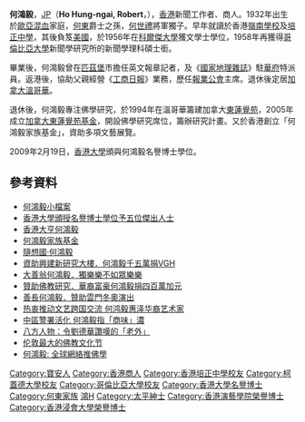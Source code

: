 {{Infobox_Person
|name=何鴻毅 [[JP|JP]]
|image_name=
|box_width=
|occupation=
|period=
|birth_name=
|other_names=
|foreign_names=
|english_names=Robert 'Bobbie' Ho
|sex=
|birth_date={{birth date and age|1932|10|22}}
|place_of_birth=
|date_of_death=
|place_of_death=
|nationality=
|residence=
|language=
|height=
|weight=
|party=
|religion=
|spouse=羅綺文
|relatives=祖父: [[何東|何東]]<br>父: [[何世禮|何世禮]]<br>母: 洪奇芬<Br>子: [[何猶廣|何猶廣]]、[[何猶忠|何猶忠]]
|educate=[[嶺南學校|嶺南學校]]<br>[[培正中學|培正中學]]<br>[[科爾傑大學|科爾傑大學]]<Br>[[哥倫比亞大學|哥倫比亞大學]]
|past=
|work=
|award=
}}
'''何鴻毅'''，[[太平紳士|JP]]（'''Ho Hung-ngai, Robert'''，{{bd|1932年|10月22日|||HO, Hung-ngai, Robert}}），[[香港|香港]]新聞工作者、商人。1932年出生於[[歐亞混血|歐亞混血]]家庭，[[何東|何東]]爵士之孫，[[何世禮|何世禮]]將軍獨子。早年就讀於香港[[嶺南學校|嶺南學校]]及[[培正中學|培正中學]]，其後負笈[[美國|美國]]，於1956年在[[科爾傑大學|科爾傑大學]]獲文學士學位，1958年再獲得[[哥倫比亞大學|哥倫比亞大學]]新聞學研究所的新聞學理科碩士銜。

畢業後，何鴻毅曾在[[匹茲堡|匹茲堡]]市擔任英文報章記者，及《[[國家地理雜誌|國家地理雜誌]]》駐[[華府|華府]]特派員。返港後，協助父親經營《[[工商日報|工商日報]]》業務，歷任[[報業公會|報業公會]]主席。退休後定居[[加拿大|加拿大]][[溫哥華|溫哥華]]。

退休後，何鴻毅專注佛學研究，於1994年在溫哥華籌建加拿大[[東蓮覺苑|東蓮覺苑]]，2005年成立[[加拿大東蓮覺苑基金|加拿大東蓮覺苑基金]]，開設佛學研究席位，籌辦研究計畫。又於香港創立「何鴻毅家族基金」，資助多項文藝展覽。

2009年2月19日，[[香港大學|香港大學]]頒與何鴻毅名譽博士學位。

==參考資料==
*[https://web.archive.org/web/20090527064836/http://www.buddhistdoor.com/TLKY_intro/news-2008-06_1_Canada.html 何鴻毅小檔案]
*[http://www.hku.hk/press/c_news_detail_5926.html 香港大學頒授名譽博士學位予五位傑出人士]{{Wayback|url=http://www.hku.hk/press/c_news_detail_5926.html |date=20191205051230 }}
*[http://blog.sina.com.cn/s/blog_49d7252f0100b1h9.html 香港大亨何鴻毅]{{Wayback|url=http://blog.sina.com.cn/s/blog_49d7252f0100b1h9.html |date=20190916191627 }}
*[https://web.archive.org/web/20100627100844/http://www.rhfamilyfoundation.org/hk 何鴻毅家族基金]
*[http://paper.wenweipo.com/2008/09/20/CF0809200003.htm 隨想國‧何鴻毅] {{Wayback|url=http://paper.wenweipo.com/2008/09/20/CF0809200003.htm |date=20190312211635 }}
*[http://news.hkheadline.com/instantnews/news_content/200903/22/20090322b000006.html?cat=b 資助興建新研究大樓．何鴻毅千五萬捐VGH]
*[http://www.peacehall.com/news/gb/misc/2008/04/200804160535.shtml 大善翁何鴻毅．獨樂樂不如眾樂樂]{{Wayback|url=http://www.peacehall.com/news/gb/misc/2008/04/200804160535.shtml |date=20080824044125 }}
*[http://zhgpl.com/crn-webapp/doc/docDetailCreate.jsp?coluid=49&kindid=972&docid=100120573&mdate=0911123624 贊助佛教研究．華裔富豪何鴻毅捐四百萬加元]{{Wayback|url=http://zhgpl.com/crn-webapp/doc/docDetailCreate.jsp?coluid=49&kindid=972&docid=100120573&mdate=0911123624 |date=20190914051039 }}
*[https://web.archive.org/web/20120211212127/http://news.singtao.ca/vancouver/2009-11-28/community1259407487d2177632.html 善長何鴻毅．贊助雲門冬奧演出]
*[http://gb.news.sina.com/us/singtao/104-103-102-107/2007-10-02/07472358790.html 热衷推动文艺跨国交流 何鸿毅惠泽华裔艺术家]{{dead link|date=2017年11月 |bot=InternetArchiveBot |fix-attempted=yes }}
*[http://onblogblog.blogspot.com/2007/10/blog-post_7830.html 中區警署活化 何鴻毅指「商味」濃]{{Wayback|url=http://onblogblog.blogspot.com/2007/10/blog-post_7830.html |date=20190912005448 }}
*[https://hk.news.appledaily.com/local/daily/article/20080728/11400092 八方人物：令劉德華讚嘆的「老外」]
*[https://web.archive.org/web/20090605092838/http://www.wangtam.com/50226711/aecaee_177866.php 伦敦最大的佛教文化节]
*[https://web.archive.org/web/20090527064743/http://www.buddhistdoor.com/TLKY_intro/7-2008-08-06_RHo.html 何鴻毅: 全球網絡推佛學]

{{DEFAULTSORT:Ho, Hung-ngai, Robert}}
[[Category:寶安人|Category:寶安人]]
[[Category:香港商人|Category:香港商人]]
[[Category:香港培正中學校友|Category:香港培正中學校友]]
[[Category:柯蓋德大學校友|Category:柯蓋德大學校友]]
[[Category:哥倫比亞大學校友|Category:哥倫比亞大學校友]]
[[Category:香港大學名譽博士|Category:香港大學名譽博士]]
[[Category:何東家族|Category:何東家族]]
[[Category:何姓|鴻H]]
[[Category:太平紳士|Category:太平紳士]]
[[Category:香港演藝學院榮譽博士|Category:香港演藝學院榮譽博士]]
[[Category:香港浸會大學榮譽博士|Category:香港浸會大學榮譽博士]]